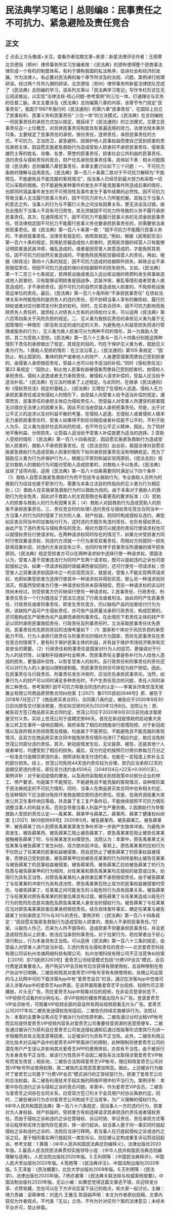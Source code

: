# 民法典学习笔记丨总则编8：民事责任之不可抗力、紧急避险及责任竞合
## 正文
☝ 点击上方头像或+关注，查看作者往期文章~来源：新星法律评论作者：王雨寒 北京德恒（郑州）律师事务所实习生编者按：《民法典》的颁布使得整个民商事法律形成一个有机的制度体系，有利于建构我国的私法秩序，促进社会和经济的发展。作为法律人，有必要对民法典的每个章节所涉及的法规、问题、案例进行梳理研读。经过两个月共九期的研读，北京德恒（郑州）律师事务所新星法律团队完成了《民法典》总则编的学习，该系列文章以「民法典学习笔记」写作专栏形式在无讼阅读推出，以实现“法律法规-核心问题-参考案例”的三位一体，打通理论与实务的任督二脉。本文主要涉及《民法典》总则编第八章的内容，该章节专门规定“民事责任”。我国于1987年施行的《民法通则》的第六章“民事责任”，在国际上创立了民事权利、民事义务和民事责任“ 三位一体”的立法模式。《民法典》在总则编统一将民事责任的承担方式加以规定，既延续了《民法通则》的立法模式，又建立民事责任这一上位概念，对具体民事责任制度具有普遍适用的效力。法律法规本章共12条，主要规定了民事责任的承担，按份责任，连带责任，承担民事责任的方式，不可抗力，正当防卫，紧急避险，因保护他人民事权益而使自己受到损害的责任承担主体，因自愿实施紧急救助行为造成受助人损害的不承担民事责任，侵害英雄烈士等的姓名、肖像、名誉、荣誉的民事责任，损害社会公共利益的民事责任，违约责任与侵权责任的竞合，财产优先承担民事责任等。具体如下表：相关问题围绕《民法典》总则编第八章民事责任，本章主要讨论如下三个问题：一、不可抗力条款的理解与适用首先，《民法典》第一百八十条第二款对于不可抗力解释为“不能预见、不能避免且不能克服的客观情况”，指当事人已经尽到最大努力和采取一切可以采取的措施，仍不能避免某种事件的发生并不能克服事件所造成后果的情形，也即同时涵盖事件发生的不可预测性及事件发生于事件结果的必然性。因不可抗力导致当事人无法履行民事义务的，因不可抗力非为人力所能抗衡，其独立于当事人的意志之外，当事人的行为与不履行义务之间没有因果关系，更无法谈及过错，故在此情形下当事人不具有可归责性，其无须就因不可抗力所导致的义务不履行承担民事责任。其次，在通常情况下，因不可抗力不能履行民事义务的无须承担民事责任。但法律规定因不可抗力不能履行民事义务也要承担民事责任的，则需要依法承担民事责任。故《民法典》第一百八十条第一款：“因不可抗力不能履行民事义务的，不承担民事责任。法律另有规定的，依照其规定。”例如，根据《民用航空法》第一百六十条的规定，民用航空器造成他人损害的，民用航空器的经营人只有能够证明损害是武装冲突、骚乱造成的，或者是因受害人故意造成的，才能免除其责任。因不可抗力的自然灾害造成的，不能免除民用航空器经营人的责任。再如，根据《邮政法》第四十八条的规定，因不可抗力造成的给据邮件损失，邮政企业不承担赔偿责任，但因不可抗力造成的保价的给据邮件的损失除外。又如，《民法典》第一千二百三十七条规定，民用核设施或者运入运出核设施的核燃料发生核事故造成他人损害的，只有能够证明损害是因战争、武装冲突、暴乱等情形或者受害人故意造成的，才不承担责任。因不可抗力的自然灾害造成他人损害的，不免除核设施营运单位的责任。最后，《民法典》第一百八十条所称“不承担民事责任” 在债权法律关系中所能免除的是债务人的违约责任，但不妨碍当事人享有的解除权、履行抗辩权或者对应付款项支付利息的权利。同时，在买卖合同中，因不可抗力影响而免除债务人责任的，就债权人对债务人负有的对待给付义务，可以适用《民法典》第六百零四条关于风险负担的规定。二、见义勇为致损后责任的承担见义勇为属于无因管理的一种情形（即没有法定的或约定的义务，为避免他人利益受损失而进行管理或服务的行为），见义勇为致人损害可分为两种不同的情形，其一为救助人受损，其二为受助人受损。《民法典》第一百八十三条与一百八十四条分别就这两种情形下责任的承担做出了规定，其规定的目的，均在于保护见义勇为者，鼓励见义勇为行为。1.救助人受损的情形：在立法沿革上，《民法通则》第109 条规定：“因防止、制止国家的、集体的财产或者他人的财产、人身遭受侵害而使自己受到损害的，由侵害人承担赔偿责任，受益人也可以给予适当的补偿。”同时《侵权责任法》第23 条规定：“因防止、制止他人民事权益被侵害而使自己受到损害的，由侵权人承担责任。侵权人逃逸或者无力承担责任，被侵权人请求补偿的，受益人应当给予适当补偿。”《民法典》在立法时继承了上述规定。与此同时，在继承《民法通则》和《侵权责任法》规定的基础上，《民法典》又增加了在侵权人逃逸、侵权人无力承担民事责任或没有侵权人的情形下，由受益人向受害人给予适当补偿的规定。通常而言，民事责任的承担主体应为侵权责任人，而受益人对受害人所遭受的损害既无过错亦无法律上的因果关系，因此不应当由受益人承担民事责任。但是，出于对公平正义的追求以及对利益平衡的考量，在侵权人逃逸、无侵权人或者侵权人根本无力承担民事责任时，受害人如果得不到任何赔偿或者补偿是不公平的，不利于助人为乐、见义勇为良好社会风尚的形成，也不符合公平正义精神，因此，为了较好地平衡利益、分担损失，让受益人适当给予受害人补偿是更为适当的选择。2.受助人受损的情形：《民法典》第一百八十四条规定，因自愿实施紧急救助行为造成受助人损害的，救助人不承担民事责任。在《民法总则》出台前，我国法律对自愿实施紧急救助行为造成受助人损害的情形下如何承担民事责任没有明确规定。而为了鼓励见义勇为行为并保护行为人，根据公平原则和诚实信用原则，《民法总则》规定对救助人的救助行为可能对受助人造成损害的，对救助人予以免责。《民法典》延续了该项内容。适用《民法典》第一百八十四条需要同时满足以下四个条件：（1）救助人自愿实施紧急救助行为而不包括专业救助行为。专业救助人员所为的救助行为往往也属于职务行为，需要与本条立法目的所指向的见义勇为行为相区别；（2）救助人在实施紧急救助行为时以救助为目的。由于本条对于救助人的救助行为完全免责，因此对于救助人的主观意图也有着更高的要求标准；（3）受助人的损害与救助人的行为有因果关系；（4）救助人对因救助行为造成受助人的损害不承担民事责任。三、责任竞合时的处理1.违约责任与侵权责任竞合合同当中一方当事人的行为同时侵害了对方的人身、财产权益，则同时构成侵权与违约。典型如买卖合同当中的加害给付行为，这时违约方既负有违约责任，也负有侵权责任，由此产生了违约责任与侵权责任的竞合。相对方既可以就违约责任行使请求权也可以就侵权责任行使请求权。在两种请求权同时存在的情况下，如果允许受损害方同时行使双重请求权，则违约方须就一个行为承受双重责任，而相对方则就同一损失获得双重补偿，对违约方来说显失公平，也同时有悖于民事责任所遵循的填平损失原则。《民法典》规定受损害方可以在两种请求权中选择行使一种请求权。德国法认为，受害人基于双重违法行为同时产生两个请求权，既可以提起违约之诉也可提起侵权之诉。如果一项请求权因时效届满而被驳回时，还可行使另一项请求权；但受害人之双重请求权因其中之一的实现而消灭，就是说，受害人不能实现两项请求权，也即如果受损害方选择行使其中一种请求权并得到实现，那么另一种请求权则消灭。但虽然受损害方行使一种请求权但并未获得赔偿，而另一种请求权的诉讼时效尚未经过，则受损害方仍可继续行使另一种请求权。2.民事责任、行政责任、刑事责任竞合一个行为既违反了民法又违反了行政法或者刑法，由此同时产生民事责任、行政责任或者刑事责任，即发生责任竞合。仍以缺陷产品的加害给付行为为例，该缺陷产品可产生侵权责任，亦可依产品质量法承担行政责任，构成犯罪的，还可能构成生产销售伪劣产品罪而承担刑事责任。在此情形下若责任主体的财产不足以同时承担民事赔偿责任、行政责任及刑事责任时，立法采取民事责任优先原则。民事责任优先原则背后的法理考量如下：（1）国家和个体对于风险负担的承受能力不同，行为人承担行政责任与刑事责任的相对方为国家，而优先民事责任在责任竞合的情境下，更有利于保护民事主体的利益，并有益于维护市场经济秩序和交易安全的需要。（2）行政责任和刑事责任是国家对行为人的惩罚，更强调对于行为人的惩罚性，以强制手段维护社会秩序。而民事责任主要是弥补行为人给他人造成的损失，更强调补偿性，以恢复受害人的权利。且行政责任和刑事责任的责任还可以对行为人的人身加以限制或制裁。而民事责任则仅可体现为财产赔偿。因此，在民事责任与行政责任、刑事责任发生冲突时，应当优先承担民事责任。当然，如果行为人的财产可以同时满足多种责任时，不产生责任竞合的问题，责任人同时承担三种责任。参考案例1.因不可抗力导致合同违约的认定——李某诉济南世茂天城置业有限公司商品房预售合同纠纷案【（2021）鲁0105民初2648号】原、被告于2018年7月签订了《商品房买卖合同》，合同第八条约定，被告应于2020年9月30日前向原告交付案涉房屋，而实际交房时间为2020年12月6日。法院认为：原、被告双方签订商品房买卖合同约定，世茂公司应于2020年9月30日前完成涉案房屋交付义务，实际上世茂公司于逾期交房66天。首先在新冠疫情政府启动重大突发公共卫生事件一级响应期间，政府采取了相应的措施进行疫情防控。对于新冠疫情以及政府相关防控政策及措施，均是属于不能预见、不能避免且不能克服的客观情况，且双方在商品房买卖合同中就免除责任情形也进行了相应约定，故应当免除世茂公司部分违约责任。其次，新冠疫情发生后，无论是原、被告，还是其他个人或者单位，均遭受到了相应的损失。最后，双方约定的按照已付房价款每日万分之一标准支付逾期交房违约金，按照该标准支付违约金，也能在一定程度上弥补业主的部分损失。综上，世茂公司免除44天违约责任较为合理，其仍应当承担22天的逾期交房违约责任，即应支付违约金4506元（2048124元×22天×0.0001/天）。案例评析：对于新冠疫情的爆发，以及政府采取相关防控政策中对部分企业的停工、停产要求，均是属于不能预见、不能避免且不能克服的客观情况，该种情形属于民法典规定的不可抗力情形。同时，当事人在商品房买卖合同中也有相关约定，在该种情形下应当部分免除开发商逾期交房的违约责任。但是，在政府调低重大突发公共卫生事件响应等级，并具备了复工复产条件后，不能继续按照不可抗力情形调整当事人的利益关系，否则会导致当事人利益产生严重失衡。2.因救助行为导致救助人受损的责任认定——禹某某、薛某甲与薛某乙、薛某丙、薛某丁健康权纠纷案【（2021）陕09民终66号】2020年5月，被告薛某丙、被告薛某乙、被告薛某甲、被告薛某丁四人到原告禹某某家发生争吵并进一步欲产生肢体冲突。为避免冲突发生，被告薛某丙、被告薛某乙阻止被告薛某丁，原告禹某某在阻止被告任某某接触被告薛某丁时，与任某某发生纠缠受伤。法院认为：本案中，原告禹某某丈夫任某某与被告薛某丁发生纠纷，双方欲向前冲击。客观上，原告禹某某的拉劝行为不仅防止了任某某的民事权益被侵害，而且还防止了被告薛某丁的民事权益被侵害，而使自己受到损害。被告薛某甲拉劝被告任某某的行为同样是制止被告任某某与被告薛某丁的民事权益被侵害。被告薛某丙、被告薛某乙拉劝被告薛某丁的行为性质与被告薛某甲的行为相同，对任某某和原告禹某某均无侵权的故意或过失，劝阻行为具有正当性，对原告禹某某的人身损害后果不承担赔偿责任。由于被告薛某丁与任某某的冲突行为具有违法性，原告禹某某在防止双方的民事权益被侵害时受伤，与被告薛某丁、任某某之间可能发生的斗殴危险行为具有因果关系，被告薛某丁与任某某对原告禹某某的损害后果具有过错，被告薛某丁与任某某造成斗殴先行行为的危险形态是实施危及原告禹某某人身安全的侵权行为。被告薛某丁与任某某应当对原告禹某某损害后果承担赔偿责任。结合具体案件事实，确定任某某与被告薛某丁分别承担主70％与30%的责任。案例评析：《民法典》第一百八十四条规定：“因自愿实施紧急救助行为造成受助人损害的，救助人不承担民事责任。”打架、斗殴伤人伤己，历来为人所不倡导的，造成损害不但要承担民事责任，并且若造成轻伤及以上损害，依法应当承担刑事责任。对于拉架行为，若拉架者出于好心进行制止，行为本身具有正当性。可以适用《民法典》第一百八十三条的规定，由受益人对受害人进行适当补偿。3.违约责任与侵权责任的竞合——北京爱奇艺科技有限公司诉杭州龙魂网络科技有限公司、杭州龙境科技有限公司不正当竞争纠纷案【（2019）京73民终3263号】爱奇艺公司经营模式包括“付费VIP会员”模式，会员付费是其重要收入。用户购买VIP会员帐号后仅获得有限使用权，且该种限制在用户协议中已明确，二被告知晓其对爱奇艺VIP账号享有有限使用权。龙境公司运营的马上玩网中可的下载涉案App中有“爱奇艺会员”栏目，通过在涉案App中充值可进入涉案App中的爱奇艺App界面，在该界面观看爱奇艺平台视频，视频均可正常播放，片头无广告。而在爱奇艺App中观看对应的视频，在非会员登录状态下，VIP视频可试看约6分钟左右，非VIP视频的播放界面出现片头广告。登录爱奇艺VIP会员帐号，可观看VIP视频全部内容且所有网站视频观看无片头广告。爱奇艺公司2017年向二被告发送侵权告知函后，二被告仍持续实施被诉行为。法院认为：本案的主要争议焦点在于被诉行为的性质判断。二被告通过分时出租VIP帐号而实际提供爱奇艺VIP视频内容系对爱奇艺公司重要经营资源的恶意搭便车，二被告通过被诉行为获利且在爱奇艺公司发送侵权通知后通过改版等形式使其行为进一步隐蔽而具有主观恶意等因素，认定被诉行为具有不正当性。此外，二被告利用云流化技术对云端产品中的爱奇艺APP界面进行的限制，此种限制将使爱奇艺公司的潜在用户产生误认并影响其对爱奇艺APP的使用体验，亦具有不当性。由于被诉行为本身具有不正当性，故该行为性质并不会因二被告系合法取得涉案爱奇艺VIP帐号而发生改变；相反地，二被告合法购得爱奇艺VIP帐号，理应知晓爱奇艺公司对其VIP帐号所设使用权限，故二被告的主观恶意更加明显。据此，上述被诉行为破坏了爱奇艺公司基于“付费VIP会员”模式进行的正常经营行为，损害了爱奇艺公司的合法权益，系二被告利用技术手段实施的网络环境中的不当行为。案例评析：本案中存在违约之诉与侵权之诉的竞合问题。本案中，作为爱奇艺VIP会员，二被告与爱奇艺之间存在合同关系，应受双方签订的关于会员用户的协议条款约定。同时，二被告被诉行为亦对爱奇艺公司构成不正当竞争，为广义理解的侵权行为。《中华人民共和国民法典》第一百八十六条规定，因当事人一方的违约行为，损害对方人身权益、财产权益的，受损害方有权选择请求其承担违约责任或者侵权责任。而由于侵权之诉和违约之诉在管辖权、诉讼时效、举证责任、责任承担方式等诉讼程序和实体方面均存在差异，择一进行起诉。如当事人基于同一事实同时提起侵权之诉和违约之诉的，法院应当进行释明。若当事人在已提起侵权之诉或违约之诉之后，基于相同事实再行提起另一类型诉讼，则应被认定构成重复诉讼而驳回起诉。参考文献：1.黄薇：《中华人民共和国民法典总则编释义》，法律出版社2020年版。2.最高人民法院民法典贯彻实施领导小组：《中华人民共和国民法典总则编理解与适用》，人民法院出版社2020年版。3.王利明等：《中国民法典释评》，中国人民大学出版社2020年版。4.陈甦等：《民法典评注》，中国法制出版社2020年版。5.王泽鉴：《民法概要》，北京大学出版社2009年版。6.王利明等：《民法学》，法律出版社2020年版。7.杨亦晨等：《民法典关联法规与权威案例提要》，中国法制出版社2020年版。无讼小编：如果您觉得这篇文章还不错，欢迎转发分享、点赞收藏，您也可以在下方评论区留下自己的观点，和大家一起讨论。主编：靖力责编：梁萌审核：刘逸凡 王雅玉 陈丽娟声明：本文为作者原创投稿，文章内容仅为作者观点，不代表「无讼」立场，不作为针对任何个案的法律意见；未经本平台许可，禁止转载。